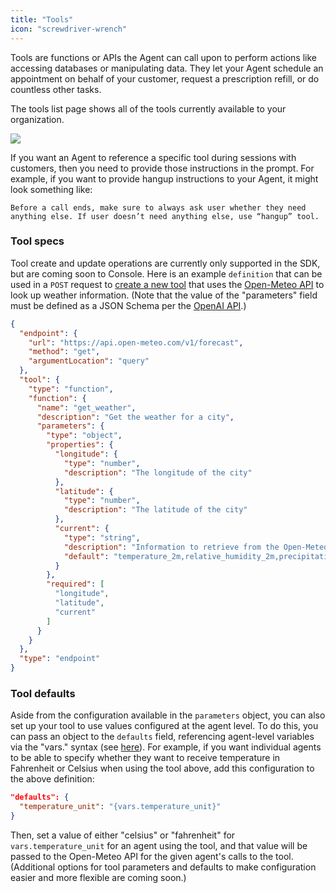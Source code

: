 ```yaml
---
title: "Tools"
icon: "screwdriver-wrench"
---
```


Tools are functions or APIs the Agent can call upon to perform actions like accessing databases or manipulating data. They let your Agent schedule an appointment on behalf of your customer, request a prescription refill, or do countless other tasks.

The tools list page shows all of the tools currently available to your organization. 

![](/mintlify/images/toolslist.jpg)

If you want an Agent to reference a specific tool during sessions with customers, then you need to provide those instructions in the prompt. For example, if you want to provide hangup instructions to your Agent, it might look something like:

`Before a call ends, make sure to always ask user whether they need anything else. If user doesn’t need anything else, use “hangup” tool.`

### Tool specs

Tool create and update operations are currently only supported in the SDK, but are coming soon to Console.  Here is an example `definition` that can be used in a `POST` request to [create a new tool](https://docs.syllable.ai/sdk-docs/Tools#create) that uses the [Open-Meteo API](https://open-meteo.com/en/docs) to look up weather information. (Note that the value of the "parameters" field must be defined as a JSON Schema per the [OpenAI API](https://platform.openai.com/docs/guides/function-calling).)

```json
{
  "endpoint": {
    "url": "https://api.open-meteo.com/v1/forecast",
    "method": "get",
    "argumentLocation": "query"
  },
  "tool": {
    "type": "function",
    "function": {
      "name": "get_weather",
      "description": "Get the weather for a city",
      "parameters": {
        "type": "object",
        "properties": {
          "longitude": {
            "type": "number",
            "description": "The longitude of the city"
          },
          "latitude": {
            "type": "number",
            "description": "The latitude of the city"
          },
          "current": {
            "type": "string",
            "description": "Information to retrieve from the Open-Meteo API, comma-separated",
            "default": "temperature_2m,relative_humidity_2m,precipitation,rain,showers,snowfall"
          }
        },
        "required": [
          "longitude",
          "latitude",
          "current"
        ]
      }
    }
  },
  "type": "endpoint"
}
```

### Tool defaults

Aside from the configuration available in the `parameters` object, you can also set up your tool to use values configured at the agent level. To do this, you can pass an object to the `defaults` field, referencing agent-level variables via the "vars." syntax (see [here](https://docs.syllable.ai/workspaces/SessionConfig)). For example, if you want individual agents to be able to specify whether they want to receive temperature in Fahrenheit or Celsius when using the tool above, add this configuration to the above definition:

```json
"defaults": {
  "temperature_unit": "{vars.temperature_unit}"
}
```

Then, set a value of either "celsius" or "fahrenheit" for `vars.temperature_unit` for an agent using the tool, and that value will be passed to the Open-Meteo API for the given agent's calls to the tool. (Additional options for tool parameters and defaults to make configuration easier and more flexible are coming soon.)
